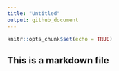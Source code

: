```yaml
---
title: "Untitled"
output: github_document
---
```


```r
knitr::opts_chunk$set(echo = TRUE)
```

## This is a markdown file

